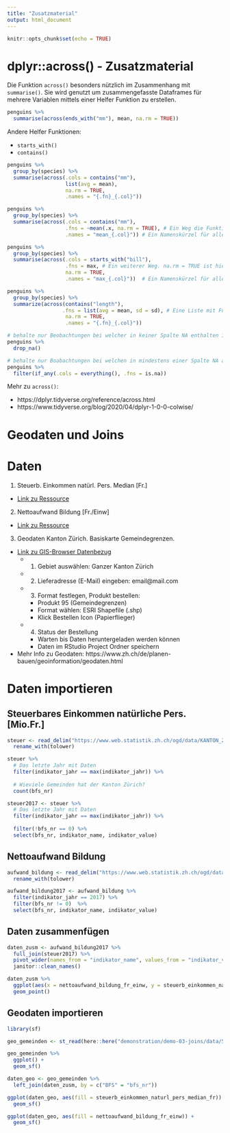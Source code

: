 ```yaml
---
title: "Zusatzmaterial"
output: html_document
---
```


```r
knitr::opts_chunk$set(echo = TRUE)
```

# dplyr::across() - Zusatzmaterial

Die Funktion `across()` besonders nützlich im Zusammenhang mit `summarise()`. Sie wird genutzt um zusammengefasste Dataframes für mehrere Variablen mittels einer Helfer Funktion zu erstellen.

```r

penguins %>% 
  summarise(across(ends_with("mm"), mean, na.rm = TRUE))

```

Andere Helfer Funktionen:

- `starts_with()`
- `contains()`

```r

penguins %>% 
  group_by(species) %>% 
  summarise(across(.cols = contains("mm"),
                   list(avg = mean),
                   na.rm = TRUE,
                   .names = "{.fn}_{.col}"))

penguins %>%
  group_by(species) %>% 
  summarise(across(.cols = contains("mm"),
                   .fns = ~mean(.x, na.rm = TRUE), # Ein Weg die Funktion zu schreiben
                   .names = "mean_{.col}")) # Ein Namenskürzel für alle neuen Spalten

penguins %>% 
  group_by(species) %>% 
  summarise(across(.cols = starts_with("bill"),
                   .fns = max, # Ein weiterer Weg. na.rm = TRUE ist hier ausserhalb
                   na.rm = TRUE,
                   .names = "max_{.col}"))  # Ein Namenskürzel für alle neuen Spalten

penguins %>%
  group_by(species) %>%
  summarize(across(contains("length"),
                  .fns = list(avg = mean, sd = sd), # Eine Liste mit Funktionen und zugehörigen Namen
                   na.rm = TRUE,
                   .names = "{.fn}_{.col}"))

```

```r

# behalte nur Beobachtungen bei welcher in keiner Spalte NA enthalten ist
penguins %>% 
  drop_na()

# behalte nur Boabachtungen bei welchen in mindestens einer Spalte NA auftaucht 
penguins %>% 
  filter(if_any(.cols = everything(), .fns = is.na))

```

Mehr zu `across()`:

- https://dplyr.tidyverse.org/reference/across.html
- https://www.tidyverse.org/blog/2020/04/dplyr-1-0-0-colwise/

# Geodaten und Joins

# Daten

1. Steuerb. Einkommen natürl. Pers. Median [Fr.] 
  - [Link zu Ressource](https://opendata.swiss/de/dataset/steuerb-einkommen-naturl-pers-median-fr/resource/6a5676db-d081-4574-a574-923ab93b9227)
2. Nettoaufwand Bildung [Fr./Einw]
  - [Link zu Ressource](https://opendata.swiss/de/dataset/nettoaufwand-bildung-fr-einw/resource/384b4376-e071-4bc8-abd9-97d7910202f7)
3. Geodaten Kanton Zürich. Basiskarte Gemeindegrenzen. 
  - [Link zu GIS-Browser Datenbezug](https://maps.zh.ch/?showtab=ogddownload)
    - (1) Gebiet auswählen: Ganzer Kanton Zürich
    - (2) Lieferadresse (E-Mail) eingeben: email@mail.com
    - (3) Format festlegen, Produkt bestellen: 
        - Produkt 95 (Gemeindegrenzen)
        - Format wählen: ESRI Shapefile (.shp)
        - Klick Bestellen Icon (Papierflieger)
    - (4) Status der Bestellung
        - Warten bis Daten heruntergeladen werden können
        - Daten im RStudio Project Ordner speichern
  - Mehr Info zu Geodaten: https://www.zh.ch/de/planen-bauen/geoinformation/geodaten.html

# Daten importieren

## Steuerbares Einkommen natürliche Pers. [Mio.Fr.] 

```r

steuer <- read_delim("https://www.web.statistik.zh.ch/ogd/data/KANTON_ZUERICH_316.csv", delim = ";") %>% 
  rename_with(tolower)

steuer %>% 
  # Das letzte Jahr mit Daten
  filter(indikator_jahr == max(indikator_jahr)) %>% 
  
  # Wieviele Gemeinden hat der Kanton Zürich? 
  count(bfs_nr) 

steuer2017 <- steuer %>% 
  # Das letzte Jahr mit Daten
  filter(indikator_jahr == max(indikator_jahr)) %>% 
  
  filter(!bfs_nr == 0) %>% 
  select(bfs_nr, indikator_name, indikator_value)

```

## Nettoaufwand Bildung

```r

aufwand_bildung <- read_delim("https://www.web.statistik.zh.ch/ogd/data/KANTON_ZUERICH_421.csv", delim = ";") %>% 
  rename_with(tolower)

aufwand_bildung2017 <- aufwand_bildung %>% 
  filter(indikator_jahr == 2017) %>% 
  filter(bfs_nr != 0)  %>% 
  select(bfs_nr, indikator_name, indikator_value)

```

## Daten zusammenfügen

```r

daten_zusm <- aufwand_bildung2017 %>%
  full_join(steuer2017) %>% 
  pivot_wider(names_from = "indikator_name", values_from = "indikator_value") %>% 
  janitor::clean_names()

daten_zusm %>% 
  ggplot(aes(x = nettoaufwand_bildung_fr_einw, y = steuerb_einkommen_naturl_pers_median_fr)) +
  geom_point() 

```

## Geodaten importieren

```r

library(sf)

geo_gemeinden <- st_read(here::here("demonstration/demo-03-joins/data/5886269ff7e5447b817864a7543dfc51/Gemeindegrenzen/UP_GEMEINDEN_SEEN_F.shp"))

geo_gemeinden %>% 
  ggplot() +
  geom_sf()

daten_geo <- geo_gemeinden %>% 
  left_join(daten_zusm, by = c("BFS" = "bfs_nr")) 

ggplot(daten_geo, aes(fill = steuerb_einkommen_naturl_pers_median_fr)) +
  geom_sf() 

ggplot(daten_geo, aes(fill = nettoaufwand_bildung_fr_einw)) +
  geom_sf()


```
